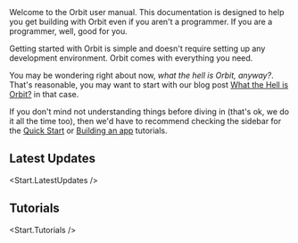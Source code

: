 
<IntroText>
  Welcome to the Orbit user manual. This documentation is designed to help you get building with
  Orbit even if you aren't a programmer. If you are a programmer, well, good for you.
</IntroText>

Getting started with Orbit is simple and doesn't require setting up any development environment.
Orbit comes with everything you need.

You may be wondering right about now, _what the hell is Orbit, anyway?_. That's reasonable, you may want to start with our blog post [What the Hell is Orbit?](/) in that case.

If you don't mind not understanding things before diving in (that's ok, we do it all the time too), then
we'd have to recommend checking the sidebar for the [Quick Start]() or [Building an app]() tutorials.

<Space size="xxl" />

## Latest Updates

<Start.LatestUpdates />

<Space size="xxl" />
<Divider />
<Space size="xxl" />

## Tutorials

<Start.Tutorials />
